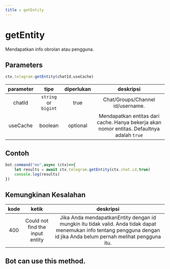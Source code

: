 ```yaml
--- 
title : getEntity 
--- 
```

# getEntity
Mendapatkan info obrolan atau pengguna.
## Parameters 
```ts 
ctx.telegram.getEntity(chatId,useCache)
```

| parameter | tipe | diperlukan | deskripsi | 
| :----: | :---: | :-----: | :---------: |
| chatId | `string` or `bigint` | true | Chat/Groups/Channel id/username. |
| useCache | boolean | optional | Mendapatkan entitas dari cache. Hanya bekerja akan nomor entitas. Defaultnya adalah `true` |

## Contoh
```ts highlight="2"
bot.command("me",async (ctx)=>{
    let results = await ctx.telegram.getEntity(ctx.chat.id,true) 
    console.log(results)
})
```
## Kemungkinan Kesalahan

| kode | ketik | deskripsi | 
| :---: | :---: | :------:| 
| 400 | Could not find the input entity | Jika Anda mendapatkanEntity dengan id mungkin itu tidak valid. Anda tidak dapat menemukan info tentang pengguna dengan id jika Anda belum pernah melihat pengguna itu. | 

## Bot can use this method.